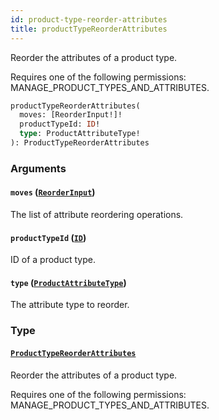 ```yaml
---
id: product-type-reorder-attributes
title: productTypeReorderAttributes
---
```



Reorder the attributes of a product type. 

Requires one of the following permissions: MANAGE_PRODUCT_TYPES_AND_ATTRIBUTES.

```graphql
productTypeReorderAttributes(
  moves: [ReorderInput!]!
  productTypeId: ID!
  type: ProductAttributeType!
): ProductTypeReorderAttributes
```


### Arguments

#### `moves` ([`ReorderInput`](../../../developer/api-reference/inputs/reorder-input))

The list of attribute reordering operations.


#### `productTypeId` ([`ID`](../../../developer/api-reference/scalars/id))

ID of a product type.


#### `type` ([`ProductAttributeType`](../../../developer/api-reference/enums/product-attribute-type))

The attribute type to reorder.


### Type

#### [`ProductTypeReorderAttributes`](../../../developer/api-reference/objects/product-type-reorder-attributes) 

Reorder the attributes of a product type. 

Requires one of the following permissions: MANAGE_PRODUCT_TYPES_AND_ATTRIBUTES.




